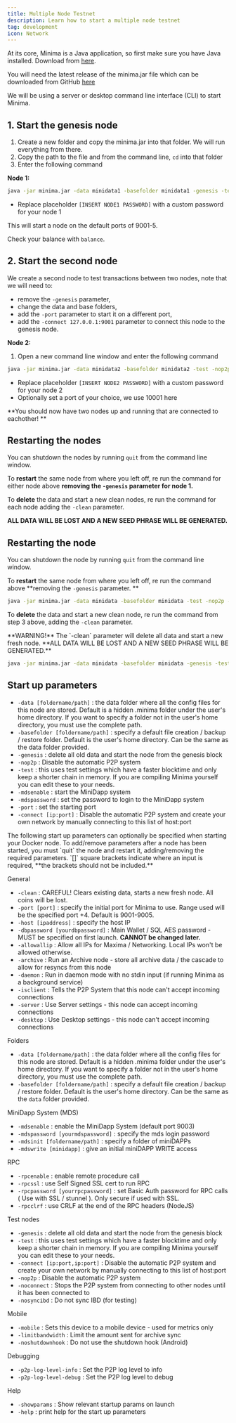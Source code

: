 ---
title: Multiple Node Testnet
description: Learn how to start a multiple node testnet
tag: development
icon: Network
---

At its core, Minima is a Java application, so first make sure you have Java installed. Download from [here](https://www.java.com/en/download/).

You will need the latest release of the minima.jar file which can be downloaded from GitHub [here](https://github.com/minima-global/Minima/releases)

We will be using a server or desktop command line interface (CLI) to start Minima.

## 1. Start the genesis node

1. Create a new folder and copy the minima.jar into that folder. We will run everything from there.
2. Copy the path to the file and from the command line, `cd` into that folder
3. Enter the following command

**Node 1:**

```bash title="Terminal"
java -jar minima.jar -data minidata1 -basefolder minidata1 -genesis -test -nop2p -mdsenable -mdspassword [INSERT NODE1 PASSWORD]
```

- Replace placeholder `[INSERT NODE1 PASSWORD]` with a custom password for your node 1

This will start a node on the default ports of 9001-5.

Check your balance with `balance`.

## 2. Start the second node

We create a second node to test transactions between two nodes, note that we will need to:

- remove the `-genesis` parameter,
- change the data and base folders,
- add the `-port` parameter to start it on a different port,
- add the `-connect 127.0.0.1:9001` parameter to connect this node to the genesis node.

**Node 2:**

1. Open a new command line window and enter the following command

```bash title="Terminal"
java -jar minima.jar -data minidata2 -basefolder minidata2 -test -nop2p -mdsenable -mdspassword [INSERT NODE2 PASSWORD] -port 10001 -connect 127.0.0.1:9001
```

- Replace placeholder `[INSERT NODE2 PASSWORD]` with a custom password for your node 2
- Optionally set a port of your choice, we use 10001 here

**You should now have two nodes up and running that are connected to eachother! **

## Restarting the nodes

You can shutdown the nodes by running `quit` from the command line window.

To **restart** the same node from where you left off, re run the command for either node above **removing the `-genesis` parameter for node 1.**

To **delete** the data and start a new clean nodes, re run the command for each node adding the `-clean` parameter.

**ALL DATA WILL BE LOST AND A NEW SEED PHRASE WILL BE GENERATED.**

## Restarting the node

You can shutdown the node by running `quit` from the command line window.

To **restart** the same node from where you left off, re run the command above **removing the `-genesis` parameter. **

```bash title="Terminal"
java -jar minima.jar -data minidata -basefolder minidata -test -nop2p -mdsenable -mdspassword [INSERT PASSWORD]
```

To **delete** the data and start a new clean node, re run the command from step 3 above, adding the `-clean` parameter.

<Callout type="warn">
  **WARNING!** The `-clean` parameter will delete all data and start a new fresh
  node. **ALL DATA WILL BE LOST AND A NEW SEED PHRASE WILL BE GENERATED.**

</Callout>

```bash title="Terminal"
java -jar minima.jar -data minidata -basefolder minidata -genesis -test -nop2p -mdsenable -mdspassword [INSERT PASSWORD] -clean
```

## Start up parameters

<Accordions type="multiple">
  <Accordion title="What do the parameters mean?">
  
- `-data [foldername/path]` : the data folder where all the config files for this node are stored. Default is a hidden .minima folder under the user's home directory. If you want to specify a folder not in the user's home directory, you must use the complete path.
- `-basefolder [foldername/path]` : specify a default file creation / backup / restore folder. Default is the user's home directory. Can be the same as the data folder provided.
- `-genesis` : delete all old data and start the node from the genesis block
- `-nop2p` : Disable the automatic P2P system
- `-test` : this uses test settings which have a faster blocktime and only keep a shorter chain in memory. If you are compiling Minima yourself you can edit these to your needs.
- `-mdsenable` : start the MiniDapp system
- `-mdspassword` : set the password to login to the MiniDapp system
- `-port` : set the starting port
- `-connect [ip:port]` : Disable the automatic P2P system and create your own network by manually connecting to this list of host:port

</Accordion>

<Accordion title="Optional startup parameters">
The following start up parameters can optionally be specified when starting your Docker node.

<Callout>
  To add/remove parameters after a node has been started, you must `quit` the
  node and restart it, adding/removing the required parameters. `[]` square
  brackets indicate where an input is required, **the brackets should not be
  included.**
</Callout>

<Heading as="h4">General</Heading>

- `-clean` : CAREFUL! Clears existing data, starts a new fresh node. All coins will be lost.
- `-port [port]` : specify the initial port for Minima to use. Range used will be the specified port +4. Default is 9001-9005.
- `-host [ipaddress]` : specify the host IP
- `-dbpassword [yourdbpassword]` : Main Wallet / SQL AES password - MUST be specified on first launch. **CANNOT be changed later.**
- `-allowallip` : Allow all IPs for Maxima / Networking. Local IPs won't be allowed otherwise.
- `-archive` : Run an Archive node - store all archive data / the cascade to allow for resyncs from this node<br/>
- `-daemon` : Run in daemon mode with no stdin input (if running Minima as a background service)
- `-isclient` : Tells the P2P System that this node can't accept incoming connections
- `-server` : Use Server settings - this node can accept incoming connections
- `-desktop` : Use Desktop settings - this node can't accept incoming connections

<Heading as="h4">Folders</Heading>

- `-data [foldername/path]` : the data folder where all the config files for this node are stored. Default is a hidden .minima folder under the user's home directory. If you want to specify a folder not in the user's home directory, you must use the complete path.
- `-basefolder [foldername/path]` : specify a default file creation / backup / restore folder. Default is the user's home directory. Can be the same as the `data` folder provided.

<Heading as="h4">MiniDapp System (MDS)</Heading>

- `-mdsenable` : enable the MiniDapp System (default port 9003)
- `-mdspassword [yourmdspassword]` : specify the mds login password
- `-mdsinit [foldername/path]` : specify a folder of miniDAPPs
- `-mdswrite [minidapp]` : give an initial miniDAPP WRITE access

<Heading as="h4">RPC</Heading>

- `-rpcenable` : enable remote procedure call
- `-rpcssl` : use Self Signed SSL cert to run RPC
- `-rpcpassword [yourrpcpassword]` : set Basic Auth password for RPC calls ( Use with SSL / stunnel ). Only secure if used with SSL.
- `-rpcclrf` : use CRLF at the end of the RPC headers (NodeJS)

<Heading as="h4">Test nodes</Heading>

- `-genesis` : delete all old data and start the node from the genesis block
- `-test` : this uses test settings which have a faster blocktime and only keep a shorter chain in memory. If you are compiling Minima yourself you can edit these to your needs.
- `-connect [ip:port,ip:port]` : Disable the automatic P2P system and create your own network by manually connecting to this list of host:port
- `-nop2p` : Disable the automatic P2P system
- `-noconnect` : Stops the P2P system from connecting to other nodes until it has been connected to
- `-nosyncibd` : Do not sync IBD (for testing)

<Heading as="h4">Mobile</Heading>

- `-mobile` : Sets this device to a mobile device - used for metrics only
- `-limitbandwidth` : Limit the amount sent for archive sync
- `-noshutdownhook` : Do not use the shutdown hook (Android)

<Heading as="h4">Debugging</Heading>

- `-p2p-log-level-info` : Set the P2P log level to info<br/>
- `-p2p-log-level-debug` : Set the P2P log level to debug

<Heading as="h4">Help</Heading>

- `-showparams` : Show relevant startup params on launch
- `-help` : print help for the start up parameters

</Accordion>

</Accordions>
